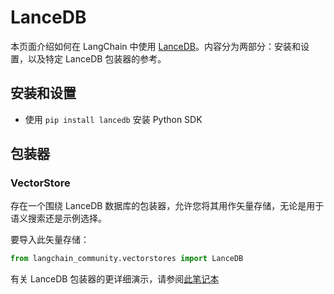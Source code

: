 # LanceDB

本页面介绍如何在 LangChain 中使用 [LanceDB](https://github.com/lancedb/lancedb)。内容分为两部分：安装和设置，以及特定 LanceDB 包装器的参考。

## 安装和设置

- 使用 `pip install lancedb` 安装 Python SDK

## 包装器

### VectorStore

存在一个围绕 LanceDB 数据库的包装器，允许您将其用作矢量存储，无论是用于语义搜索还是示例选择。

要导入此矢量存储：

```python
from langchain_community.vectorstores import LanceDB
```

有关 LanceDB 包装器的更详细演示，请参阅[此笔记本](/docs/integrations/vectorstores/lancedb)